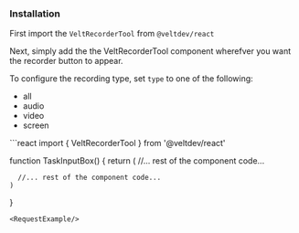 ### Installation

First import the `VeltRecorderTool` from `@veltdev/react`

Next, simply add the the VeltRecorderTool component wherefver you want the recorder button to appear.

To configure the recording type, set `type` to one of the following:
 - all
 - audio 
 - video
 - screen

<RequestExample>
```react
import { VeltRecorderTool } from '@veltdev/react'

function TaskInputBox() {
    return (
    	//... rest of the component code...
      <SnippylyRecorderTool type='all' />
      
      //... rest of the component code...
    )
}
```
<RequestExample/>